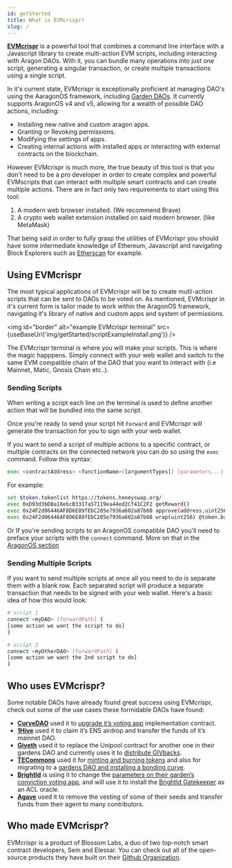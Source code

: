 ```yaml
---
id: getStarted
title: What is EVMcrispr?
slug: /
---
```



[**EVMcrispr**](https://evm-crispr.blossom.software/) is a powerful tool that combines a command line interface with a Javascript library to create multi-action EVM scripts, including interacting with Aragon DAOs. With it, you can bundle many operations into just one script, generating a singular transaction, or create multiple transactions using a single script.

In it's current state, EVMcrispr is exceptionally proficient at managing DAO's using the AaragonOS framework, including [Garden DAOs](https://gardens.1hive.org/#/home). It currently supports AragonOS v4 and v5, allowing for a wealth of possible DAO actions, including:

- Installing new native and custom aragon apps.
- Granting or Revoking permissions.
- Modifying the settings of apps.
- Creating internal actions with installed apps or interacting with external contracts on the blockchain.

However EVMcrispr is much more, the true beauty of this tool is that you don't need to be a pro developer in order to create complex and powerful EVMscripts that can interact with multiple smart contracts and can create multiple actions. There are in fact only two requirements to start using this tool:

1. A modern web browser installed. (We recommend Brave)
2. A crypto web wallet extension installed on said modern browser. (like MetaMask)

That being said in order to fully grasp the utilities of EVMcrispr you should have some intermediate knowledge of Ethereum, Javascript and navigating Block Explorers such as [Etherscan](https://etherscan.io) for example.


## Using EVMcrispr

The most typical applications of EVMcrispr will be to create mutli-action scripts that can be sent to DAOs to be voted on. As mentioned, EVMcrispr in it's current form is tailor made to work within the AragonOS framework, navigating it's library of native and custom apps and system of permissions.


<img id="border" alt="example EVMcrispr terminal" src={useBaseUrl('img/getStarted/scriptExampleInstall.png')} />

The EVMcrispr terminal is where you will make your scripts. This is where the magic happpens. Simply connect with your web wallet and switch to the same EVM compatible chain of the DAO that you want to interact with (i.e Mainnet, Matic, Gnosis Chain etc..).

### Sending Scripts

 When writing a script each line on the terminal is used to define another action that will be bundled into the same script.

Once you're ready to send your script hit `Forward` and EVMcrispr will generate the transaction for you to sign with your web wallet.

If you want to send a script of multiple actions to a specific contract, or multiple contracts on the connected network you can do so using the `exec` command. Follow this syntax:

```bash
exec <contractAddress> <functionName>([argumentTypes]) [parameters...]
```

For example:

```bash
set $token.tokenlist https://tokens.honeyswap.org/
exec 0xD93d3bDBa18ebcB3317a57119ea44ed2Cf41C2F2 getReward()
exec 0x24F2d06446AF8D6E89fEbC205e7936a602a87b60 approve(address,uint256) @me @token.balance(GIV,@me)
exec 0x24F2d06446AF8D6E89fEbC205e7936a602a87b60 wrap(uint256) @token.balance(GIV,@me)
```

Or If you're sending scripts to an AragonOS compatible DAO you'll need to preface your scripts with the `connect` command. More on that in the [AragonOS section](/aragonOS/#the-connect-command)

### Sending Multiple Scripts

If you want to send multiple scripts at once all you need to do is separate them with a blank row. Each separated script will produce a separate transaction that needs to be signed with your web wallet. Here's a basic idea of how this would look:

```bash
# script 1
connect <myDAO> [forwardPath] (
[some action we want the script to do]
)

# script 2
connect <myOtherDAO> [forwardPath] (
[some action we want the 2nd script to do]
)
```


## Who uses EVMcrispr?

Some notable DAOs have already found great success using EVMcrispr, check out some of the use cases these formidable DAOs have found:

- [**CurveDAO**](https://curve.fi/) used it to [upgrade it’s voting app](https://gov.curve.fi/t/allowing-for-fractional-votes-by-curve-dao/2456) implementation contract.
- [**1Hive**](https://1hive.org/) used it to claim it’s ENS airdrop and transfer the funds of it’s mainnet DAO.
- [**Giveth**](https://giveth.io/) used it to replace the Unipool contract for another one in their gardens DAO and currently uses it to [distribute GIVbacks](https://giveth.io/givbacks).
- [**TECommons**](https://tecommons.org/) used it for [minting and burning tokens](https://forum.tecommons.org/t/one-time-change-of-tech-addresses-as-requested-by-owner-because-access-was-lost-or-another-reason/571) and also for migrating to a [gardens DAO and installing a bonding curve](https://forum.tecommons.org/t/commons-upgrade-demo-part-2/723).
- [**BrightId**](https://brightid.org/) is using it to change the [parameters on their garden’s conviction voting app](https://forum.brightid.org/t/revisiting-the-brightdao-parameters-with-general-magic-support/355), and will use it to install the [BrightId Gatekeeper](https://forum.brightid.org/t/brightid-gatekeeper-for-aragon-permissions/131) as an ACL oracle.
- [**Agave**](https://agave.finance/) used it to remove the vesting of some of their seeds and transfer funds from their agent to many contributors.


## Who made EVMcrispr?

EVMcrispr is a product of Blossom Labs, a duo of two top-notch smart contract developers, Sem and Elessar. You can check out all of the open-source products they have built on their [Github Organization](https://github.com/BlossomLabs).
